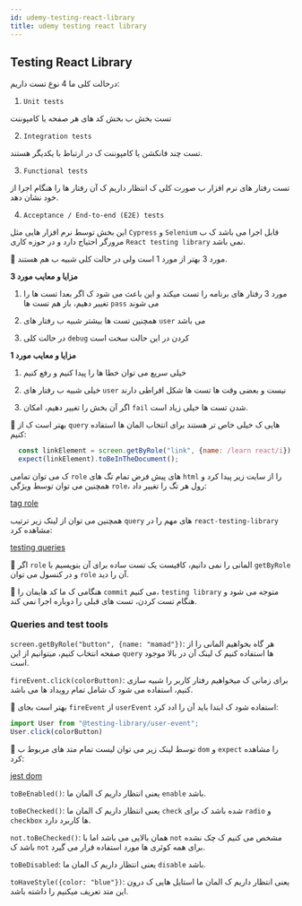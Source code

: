 ```yaml
---
id: udemy-testing-react-library
title: udemy testing react library
---
```

## Testing React Library
درحالت کلی ما 4 نوع تست داریم:

1. `Unit tests`

تست بخش ب بخش کد های هر صفحه یا کامپوننت

2. `Integration tests`

تست چند فانکشن یا کامپوننت ک در ارتباط با یکدیگر هستند.

3. `Functional tests`

تست رفتار های نرم افزار ب صورت کلی ک انتظار داریم ک آن رفتار ها را هنگام اجرا از خود نشان دهد.

4. `Acceptance / End-to-end (E2E) tests`

این بخش توسط نرم افزار هایی مثل `Cypress` و `Selenium` قابل اجرا می باشد ک ب مرورگر احتیاج دارد و در حوزه کاری `React testing library` نمی باشد.

🎉 مورد 3 بهتر از مورد 1 است ولی در حالت کلی شبیه ب هم هستند.

**مزایا و معایب مورد 3**

1. مورد 3 رفتار های برنامه را تست میکند و این باعث می شود ک اگر بعدا تست ها را تغییر دهیم، باز هم تست ها `pass` می شوند

2. همچنین تست ها بیشتر شبیه ب رفتار های `user` می باشد

3. در حالت کلی `debug` کردن در این حالت سخت است

**مزایا و معایب مورد 1**

1. خیلی سریع می توان خطا ها را پیدا کنیم و رفع کنیم

2. خیلی شبیه ب رفتار های `user` نیست و بعضی وقت ها تست ها شکل افراطی دارند

3. اگر آن بخش را تغییر دهیم، امکان `fail` شدن تست ها خیلی زیاد است.

🎉 بهتر است ک از `query` هایی ک خیلی خاص تر هستند برای انتخاب المان ها استفاده کنیم:
```js
  const linkElement = screen.getByRole("link", {name: /learn react/i});
  expect(linkElement).toBeInTheDocument();
```
ک می توان تمامی `role` های پیش فرض تمام تگ های `html` را از سایت زیر پیدا کرد و همچنین می توان توسط ویژگی `role`، رول هر تگ را تغییر داد:

[tag role](https://www.w3.org/TR/wai-aria/)

همچنین می توان از لینک زیر ترتیب `query` های مهم را در `react-testing-library` مشاهده کرد:

[testing queries](https://testing-library.com/docs/queries/about/#priority)

🎉 اگر `role` المانی را نمی دانیم، کافیست یک تست ساده برای آن بنویسیم با `getByRole` و در کنسول می توان `role` آن را دید.

🎉 هنگامی ک ما کد هایمان را `commit` می کنیم، `testing library` متوجه می شود و هنگام تست کردن، تست های قبلی را دوباره اجرا نمی کند.

### Queries and test tools
`screen.getByRole("button", {name: "mamad"})`:
هر گاه بخواهیم المانی را از صفحه انتخاب کنیم، میتوانیم از این `query` ها استفاده کنیم ک لینک آن در بالا موجود است.

`fireEvent.click(colorButton)`:
برای زمانی ک میخواهیم رفتار کاربر را شبیه سازی کنیم، استفاده می شود ک شامل تمام رویداد ها می باشد.

🎉 بهتر است بجای `fireEvent` از `userEvent` استفاده شود ک ابتدا باید آن را ادد کرد:
```js
import User from "@testing-library/user-event";
User.click(colorButton)
```

🎉 توسط لینک زیر می توان لیست تمام متد های مربوط ب `dom` و `expect` را مشاهده کرد:

[jest dom](https://github.com/testing-library/jest-dom)

`toBeEnabled()`:
یعنی انتظار داریم ک المان ما `enable` باشد.

`toBeChecked()`:
یعنی انتظار داریم ک المان ما `check` شده باشد ک برای `radio` و `checkbox` ها کاربرد دارد.

`not.toBeChecked()`:
همان بالایی می باشد اما با `not` مشخص می کنیم ک چک نشده باشد ک `not` برای همه کوئری ها مورد استفاده قرار می گیرد.

`toBeDisabled`:
یعنی انتظار داریم ک المان ما `disable` باشد.

`toHaveStyle({color: "blue"})`:
یعنی انتظار داریم ک المان ما استایل هایی ک درون این متد تعریف میکنیم را داشته باشد.


